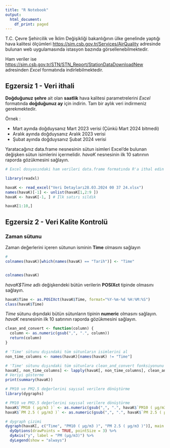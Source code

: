 ```yaml
---
title: "R Notebook"
output:
  html_document:
    df_print: paged
---
```


T.C. Çevre Şehircilik ve İklim Değişikliği bakanlığının ülke genelinde yaptığı hava kalitesi
ölçümleri [https://sim.csb.gov.tr/Services/AirQuality](https://sim.csb.gov.tr/Services/AirQuality) adresinde bulunan web uygulamasında istasyon bazında görsellenebilmektedir. 

Ham veriler ise [https://sim.csb.gov.tr/STN/STN_Report/StationDataDownloadNew](https://sim.csb.gov.tr/STN/STN_Report/StationDataDownloadNew) adresinden *Excel* formatında indirlebilmektedir. 

## Egzersiz 1 - Veri ithali

**Doğduğunuz şehre** ait olan **saatlik** hava kalitesi parametrelerini *Excel* formatında **doğduğunuz ay** için indirin. Tam bir aylık veri indirmeniz gerekmektedir.

Örnek :

- Mart ayında doğduysanız Mart 2023 verisi (Çünkü Mart 2024 bitmedi)
- Aralık ayında doğduysanız Aralık 2023 verisi
- Şubat ayında doğduysanız Şubat 2024 verisi

Yaratacağınız data.frame nesnesinin sütun isimleri Excel'de bulunan değişken sütun isimlerini içermelidir. *havaK* nesnesinin ilk 10 satırının raporda gözükmesini sağlayın.

```r

# Excel dosyasındaki ham verileri data.frame formatında R'a ithal edin

library(readxl)

havaK <- read_excel("Veri Detayları28.03.2024 00 37 24.xlsx")
names(havaK)[-1] <- unlist(havaK[1,2:9 ])
havaK <- havaK[-1, ] # İlk satırı sildik

havaK[1:10,]
```


## Egzersiz 2 - Veri Kalite Kontrolü

### Zaman sütunu
Zaman değerlerini içeren sütunun isminin **Time** olmasını sağlayın
```r
#  
colnames(havaK)[which(names(havaK) == "Tarih")] <- "Time"


colnames(havaK)
```


*havaK$Time* adlı değişkendeki bütün verilerin **POSIXct** tipinde olmasını sağlayın. 

```r
havaK$Time <- as.POSIXct(havaK$Time, format="%Y-%m-%d %H:%M:%S")
class(havaK$Time)

```

*Time* sütunu dışındaki bütün sütunların tipinin **numeric** olmasını sağlayın. *havaK* nesnesinin ilk 10 satırının raporda gözükmesini sağlayın.

```r
clean_and_convert <- function(column) {
  column <- as.numeric(gsub(",", ".", column))
  return(column)
}

# 'Time' sütunu dışındaki tüm sütunların isimlerini al
non_time_columns <- names(havaK)[names(havaK) != "Time"]

# 'Time' sütunu dışındaki tüm sütunlara clean_and_convert fonksiyonunu uygulama
havaK[, non_time_columns] <- lapply(havaK[, non_time_columns], clean_and_convert)
# Veriyi gösterme
print(summary(havaK))

```



```r
# PM10 ve PM2.5 değerlerini sayısal verilere dönüştürme
library(dygraphs)

# PM10 ve PM2.5 değerlerini sayısal verilere dönüştürme
havaK$`PM10 ( µg/m3 )` <- as.numeric(gsub(",", ".", havaK$`PM10 ( µg/m3 )`))
havaK$`PM 2.5 ( µg/m3 )` <- as.numeric(gsub(",", ".", havaK$`PM 2.5 ( µg/m3 )`))

# dygraph çizimi
dygraph(havaK[, c("Time", "PM10 ( µg/m3 )", "PM 2.5 ( µg/m3 )")], main = "PM10 ve PM2.5 Zaman Serisi") %>%
  dyOptions(drawPoints = TRUE, pointSize = 3) %>%
  dyAxis("y", label = "PM (µg/m3)") %>%
  dyLegend(show = "always")
```
